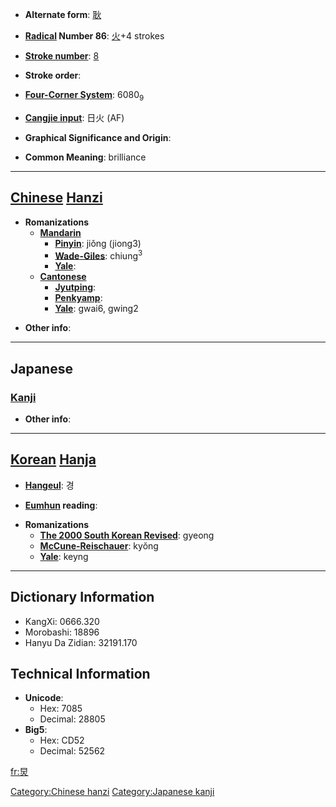 * '''Alternate form''': [[耿]]

* '''[[Wiktionary:Chinese radical index| Radical]] Number 86''': [[Wiktionary:Chinese radical index 火|火]]+4 strokes

* '''[[Wiktionary:Chinese total strokes index|Stroke number]]''': [[Wiktionary:Chinese total strokes index 8|8]]

* '''Stroke order''': 

* '''[[Wiktionary:Chinese four corner index|Four-Corner System]]''': 6080<sub>9</sub>

* '''[[Wiktionary:Chinese Cangjie index|Cangjie input]]''': 日火 (AF)

* '''Graphical Significance and Origin''': 

* '''Common Meaning''': brilliance

----

== [[Chinese]] [[Hanzi]] ==

* '''Romanizations'''
** '''[[Mandarin]]'''
*** '''[[Pinyin]]''': jiǒng (jiong3)
*** '''[[Wade-Giles]]''': chiung<sup>3</sup>
*** '''[[Yale]]''': 
** '''[[Cantonese]]'''
*** '''[[Jyutping]]''':
*** '''[[Penkyamp]]''': 
*** '''[[Yale]]''': gwai6, gwing2

* '''Other info''': 

----

==Japanese==
===[[Kanji]]===
{{kanji|on readings=[[けい]] (kei), [[きょう]] (kyō), [[えい]] (ei), [[よう]] (yō)|kun readings=[[あらわれる]] (arawareru)}}

* '''Other info''':  

----

== [[Korean]] [[Hanja]] ==

* '''[[Hangeul]]''': 경

* '''[[Eumhun]] reading''': 

* '''Romanizations'''
** '''[[The 2000 South Korean Revised Romanization|The 2000 South Korean Revised]]''': gyeong
** '''[[McCune-Reischauer]]''': kyŏng
** '''[[Yale]]''': keyng

----

== Dictionary Information ==

* KangXi: 0666.320
* Morobashi: 18896
* Hanyu Da Zidian: 32191.170

== Technical Information ==

* '''Unicode''':
** Hex: 7085
** Decimal: 28805
* '''Big5''':
** Hex: CD52
** Decimal: 52562

[[Category:Chinese hanzi]]
[[Category:Japanese kanji]]

[[fr:炅]]